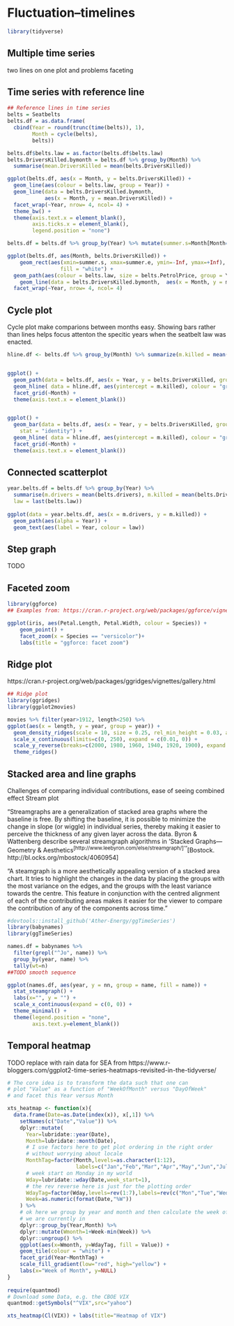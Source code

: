\cleardoublepage 

# Fluctuation--timelines {#Fluctuation}



```r
library(tidyverse)

```




## Multiple time series
two lines on one plot and problems
faceting
        
## Time series with reference line

```r

## Reference lines in time series
belts = Seatbelts
belts.df = as.data.frame(
  cbind(Year = round(trunc(time(belts)), 1),
        Month = cycle(belts),
        belts))

belts.df$belts.law = as.factor(belts.df$belts.law)
belts.DriversKilled.bymonth = belts.df %>% group_by(Month) %>%
  summarise(mean.DriversKilled = mean(belts.DriversKilled))

ggplot(belts.df, aes(x = Month, y = belts.DriversKilled)) +
  geom_line(aes(colour = belts.law, group = Year)) +
  geom_line(data = belts.DriversKilled.bymonth,
            aes(x = Month, y = mean.DriversKilled)) +
  facet_wrap(~Year, nrow= 4, ncol= 4) +
  theme_bw() +
  theme(axis.text.x = element_blank(),
        axis.ticks.x = element_blank(),
        legend.position = "none")

```




```r
belts.df = belts.df %>% group_by(Year) %>% mutate(summer.s=Month[Month==5], summer.e=Month[Month==9])

ggplot(belts.df, aes(Month, belts.DriversKilled)) + 
    geom_rect(aes(xmin=summer.s, xmax=summer.e, ymin=-Inf, ymax=+Inf),
				 fill = "white") +
  geom_path(aes(colour = belts.law, size = belts.PetrolPrice, group = Year), lineend = "round") + 
	geom_line(data = belts.DriversKilled.bymonth,  aes(x = Month, y = mean.DriversKilled)) +
  facet_wrap(~Year, nrow= 4, ncol= 4) 

```

## Cycle plot
Cycle plot make comparions between months easy.  Showing bars rather than lines helps focus attenton the specitic years when the seatbelt law was enacted.

```r
hline.df <- belts.df %>% group_by(Month) %>% summarize(m.killed = mean(belts.DriversKilled))


ggplot() +
  geom_path(data = belts.df, aes(x = Year, y = belts.DriversKilled, group = Month, color = belts.law), alpha = .6) +
  geom_hline( data = hline.df, aes(yintercept = m.killed), colour = "grey15", size = 1.5) +
  facet_grid(~Month) +
  theme(axis.text.x = element_blank())


ggplot() +
  geom_bar(data = belts.df, aes(x = Year, y = belts.DriversKilled, group = Month, fill = belts.law), alpha = .6, 
    stat = "identity") +
  geom_hline( data = hline.df, aes(yintercept = m.killed), colour = "grey15", size = 1.5) +
  facet_grid(~Month) +
  theme(axis.text.x = element_blank())
```

## Connected scatterplot
```r

year.belts.df = belts.df %>% group_by(Year) %>% 
  summarise(m.drivers = mean(belts.drivers), m.killed = mean(belts.DriversKilled),
  law = last(belts.law))
  
ggplot(data = year.belts.df, aes(x = m.drivers, y = m.killed)) +
  geom_path(aes(alpha = Year)) +
  geom_text(aes(label = Year, colour = law))

```

## Step graph
TODO

## Faceted zoom
```r
library(ggforce)
## Examples from: https://cran.r-project.org/web/packages/ggforce/vignettes/Visual_Guide.html

ggplot(iris, aes(Petal.Length, Petal.Width, colour = Species)) +
    geom_point() +
    facet_zoom(x = Species == "versicolor")+
    labs(title = "ggforce: facet zoom")

```


## Ridge plot
https://cran.r-project.org/web/packages/ggridges/vignettes/gallery.html
```r

## Ridge plot
library(ggridges)
library(ggplot2movies)

movies %>% filter(year>1912, length<250) %>% 
ggplot(aes(x = length, y = year, group = year)) +
  geom_density_ridges(scale = 10, size = 0.25, rel_min_height = 0.03, alpha=.75) +
  scale_x_continuous(limits=c(0, 250), expand = c(0.01, 0)) +
  scale_y_reverse(breaks=c(2000, 1980, 1960, 1940, 1920, 1900), expand = c(0.01, 0)) +
  theme_ridges()
```

## Stacked area and line graphs
Challenges of comparing individual contributions, ease of seeing combined effect
Stream plot

"Streamgraphs are a generalization of stacked area graphs where the baseline is free. By shifting the baseline, it is possible to minimize the change in slope (or wiggle) in individual series, thereby making it easier to perceive the thickness of any given layer across the data. Byron & Wattenberg describe several streamgraph algorithms in 'Stacked Graphs—Geometry & Aesthetics^[http://www.leebyron.com/else/streamgraph/]'"^[Bostock. http://bl.ocks.org/mbostock/4060954]

"A steamgraph is a more aesthetically appealing version of a stacked area chart. It tries to highlight the changes in the data by placing the groups with the most variance on the edges, and the groups with the least variance towards the centre. This feature in conjunction with the centred alignment of each of the contributing areas makes it easier for the viewer to compare the contribution of any of the components across time."


```r
#devtools::install_github('Ather-Energy/ggTimeSeries')
library(babynames)
library(ggTimeSeries)

names.df = babynames %>%
  filter(grepl("^Jo", name)) %>%
  group_by(year, name) %>%
  tally(wt=n)
##TODO smooth sequence

ggplot(names.df, aes(year, y = nn, group = name, fill = name)) +
  stat_steamgraph() +
  labs(x="", y = "") +
  scale_x_continuous(expand = c(0, 0)) +
  theme_minimal() +
  theme(legend.position = "none", 
        axis.text.y=element_blank())

```


## Temporal heatmap 
TODO replace with rain data for SEA
from https://www.r-bloggers.com/ggplot2-time-series-heatmaps-revisited-in-the-tidyverse/
```r
# The core idea is to transform the data such that one can
# plot "Value" as a function of "WeekOfMonth" versus "DayOfWeek"
# and facet this Year versus Month

xts_heatmap <- function(x){
  data.frame(Date=as.Date(index(x)), x[,1]) %>%
    setNames(c("Date","Value")) %>%
    dplyr::mutate(
      Year=lubridate::year(Date),
      Month=lubridate::month(Date),
      # I use factors here to get plot ordering in the right order
      # without worrying about locale
      MonthTag=factor(Month,levels=as.character(1:12),
                      labels=c("Jan","Feb","Mar","Apr","May","Jun","Jul","Aug","Sep","Oct","Nov","Dec"),ordered=TRUE),
      # week start on Monday in my world
      Wday=lubridate::wday(Date,week_start=1),
      # the rev reverse here is just for the plotting order
      WdayTag=factor(Wday,levels=rev(1:7),labels=rev(c("Mon","Tue","Wed","Thu","Fri","Sat","Sun")),ordered=TRUE),
      Week=as.numeric(format(Date,"%W"))
    ) %>%
    # ok here we group by year and month and then calculate the week of the month 
    # we are currently in
    dplyr::group_by(Year,Month) %>% 
    dplyr::mutate(Wmonth=1+Week-min(Week)) %>% 
    dplyr::ungroup() %>% 
    ggplot(aes(x=Wmonth, y=WdayTag, fill = Value)) + 
    geom_tile(colour = "white") + 
    facet_grid(Year~MonthTag) + 
    scale_fill_gradient(low="red", high="yellow") +
    labs(x="Week of Month", y=NULL)
}
  
require(quantmod)
# Download some Data, e.g. the CBOE VIX 
quantmod::getSymbols("^VIX",src="yahoo")

xts_heatmap(Cl(VIX)) + labs(title="Heatmap of VIX")
```

